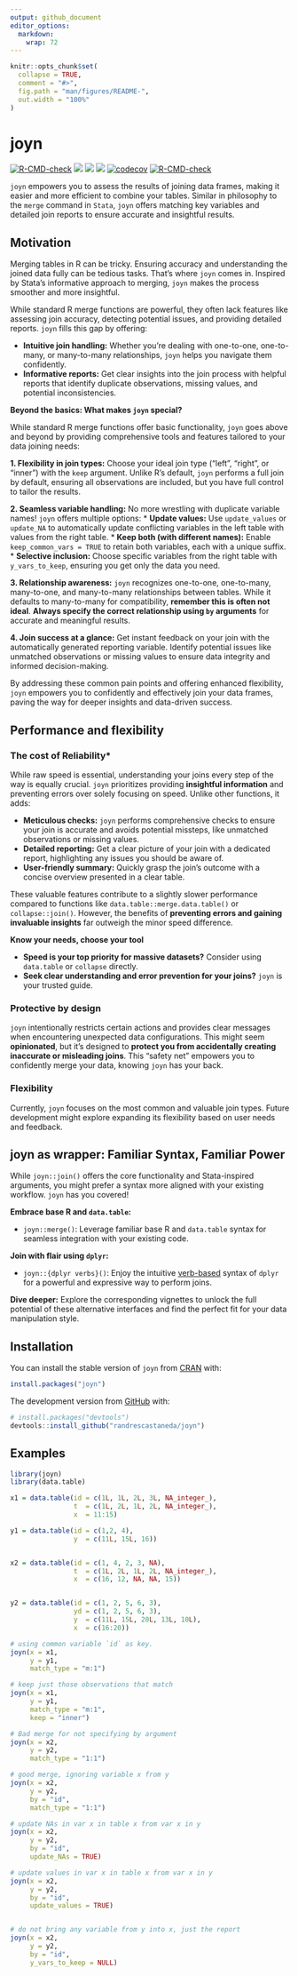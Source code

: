 ```yaml
---
output: github_document
editor_options: 
  markdown: 
    wrap: 72
---
```


```r
knitr::opts_chunk$set(
  collapse = TRUE,
  comment = "#>",
  fig.path = "man/figures/README-",
  out.width = "100%"
)
```

# joyn

<!-- badges: start -->

[![R-CMD-check](https://github.com/randrescastaneda/joyn/workflows/R-CMD-check/badge.svg/)](https://github.com/randrescastaneda/joyn/actions/)
[![](https://www.r-pkg.org/badges/version/joyn?color=orange)](https://cran.r-project.org/package=joyn/)
[![](https://img.shields.io/badge/devel%20version-0.1.4-blue.svg)](https://github.com/randrescastaneda/joyn)
[![](https://img.shields.io/badge/lifecycle-maturing-green.svg)](https://lifecycle.r-lib.org/articles/stages.html#maturing)
[![codecov](https://codecov.io/gh/randrescastaneda/joyn/branch/master/graph/badge.svg)](https://app.codecov.io/gh/randrescastaneda/joyn?branch=master)
<!-- `r badger::badge_cran_release("joyn", "orange")` -->
<!-- `r badger::badge_devel("randrescastaneda/joyn", "blue")` -->
<!-- `r badger::badge_lifecycle("maturing", "green")` -->
[![R-CMD-check](https://github.com/randrescastaneda/joyn/actions/workflows/R-CMD-check.yaml/badge.svg)](https://github.com/randrescastaneda/joyn/actions/workflows/R-CMD-check.yaml)

<!-- badges: end -->

`joyn` empowers you to assess the results of joining data frames, making it easier and more efficient to combine your tables. Similar in philosophy to the `merge` command in `Stata`, `joyn` offers matching key variables and detailed join reports to ensure accurate and insightful results.

## Motivation

Merging tables in R can be tricky. Ensuring accuracy and understanding the joined data fully can be tedious tasks. That's where `joyn` comes in. Inspired by Stata's informative approach to merging, `joyn` makes the process smoother and more insightful.

While standard R merge functions are powerful, they often lack features like assessing join accuracy, detecting potential issues, and providing detailed reports. `joyn` fills this gap by offering:

* **Intuitive join handling:** Whether you're dealing with one-to-one, one-to-many, or many-to-many relationships, `joyn` helps you navigate them confidently.
* **Informative reports:** Get clear insights into the join process with helpful reports that identify duplicate observations, missing values, and potential inconsistencies.

**Beyond the basics: What makes `joyn` special?**

While standard R merge functions offer basic functionality, `joyn` goes above and beyond by providing comprehensive tools and features tailored to your data joining needs:

**1. Flexibility in join types:** Choose your ideal join type ("left", "right", or "inner") with the `keep` argument. Unlike R's default, `joyn` performs a full join by default, ensuring all observations are included, but you have full control to tailor the results.

**2. Seamless variable handling:** No more wrestling with duplicate variable names! `joyn` offers multiple options:
    * **Update values:** Use `update_values` or `update_NA` to automatically update conflicting variables in the left table with values from the right table.
    * **Keep both (with different names):** Enable `keep_common_vars = TRUE` to retain both variables, each with a unique suffix.
    * **Selective inclusion:** Choose specific variables from the right table with `y_vars_to_keep`, ensuring you get only the data you need.

**3. Relationship awareness:** `joyn` recognizes one-to-one, one-to-many, many-to-one, and many-to-many relationships between tables. While it defaults to many-to-many for compatibility, **remember this is often not ideal**. **Always specify the correct relationship using `by` arguments** for accurate and meaningful results.

**4. Join success at a glance:** Get instant feedback on your join with the automatically generated reporting variable. Identify potential issues like unmatched observations or missing values to ensure data integrity and informed decision-making.

By addressing these common pain points and offering enhanced flexibility, `joyn` empowers you to confidently and effectively join your data frames, paving the way for deeper insights and data-driven success.


## Performance and flexibility

### The cost of Reliability*

While raw speed is essential, understanding your joins every step of the way is equally crucial. `joyn` prioritizes providing **insightful information** and preventing errors over solely focusing on speed. Unlike other functions, it adds:

* **Meticulous checks:** `joyn` performs comprehensive checks to ensure your join is accurate and avoids potential missteps, like unmatched observations or missing values.
* **Detailed reporting:** Get a clear picture of your join with a dedicated report, highlighting any issues you should be aware of.
* **User-friendly summary:** Quickly grasp the join's outcome with a concise overview presented in a clear table.

These valuable features contribute to a slightly slower performance compared to functions like `data.table::merge.data.table()` or `collapse::join()`. However, the benefits of **preventing errors and gaining invaluable insights** far outweigh the minor speed difference.

**Know your needs, choose your tool**

* **Speed is your top priority for massive datasets?** Consider using `data.table` or `collapse` directly.
* **Seek clear understanding and error prevention for your joins?** `joyn` is your trusted guide.

### Protective by design

`joyn` intentionally restricts certain actions and provides clear messages when encountering unexpected data configurations. This might seem **opinionated**, but it's designed to **protect you from accidentally creating inaccurate or misleading joins**. This "safety net" empowers you to confidently merge your data, knowing `joyn` has your back.

### Flexibility

Currently, `joyn` focuses on the most common and valuable join types. Future development might explore expanding its flexibility based on user needs and feedback.

## joyn as wrapper: Familiar Syntax, Familiar Power

While `joyn::join()` offers the core functionality and Stata-inspired arguments, you might prefer a syntax more aligned with your existing workflow. `joyn` has you covered!

**Embrace base R and `data.table`:**

* `joyn::merge()`: Leverage familiar base R and `data.table` syntax for seamless integration with your existing code.

**Join with flair using `dplyr`:**

* `joyn::{dplyr verbs}()`: Enjoy the intuitive [verb-based](https://dplyr.tidyverse.org/reference/mutate-joins.html) syntax of `dplyr` for a powerful and expressive way to perform joins.

**Dive deeper:** Explore the corresponding vignettes to unlock the full potential of these alternative interfaces and find the perfect fit for your data manipulation style.


## Installation

You can install the stable version of `joyn` from
[CRAN](https://CRAN.R-project.org) with:

``` r
install.packages("joyn")
```

The development version from [GitHub](https://github.com/) with:

``` r
# install.packages("devtools")
devtools::install_github("randrescastaneda/joyn")
```

## Examples

```r

library(joyn)
library(data.table)

x1 = data.table(id = c(1L, 1L, 2L, 3L, NA_integer_),
                t  = c(1L, 2L, 1L, 2L, NA_integer_),
                x  = 11:15)

y1 = data.table(id = c(1,2, 4),
                y  = c(11L, 15L, 16))


x2 = data.table(id = c(1, 4, 2, 3, NA),
                t  = c(1L, 2L, 1L, 2L, NA_integer_),
                x  = c(16, 12, NA, NA, 15))


y2 = data.table(id = c(1, 2, 5, 6, 3),
                yd = c(1, 2, 5, 6, 3),
                y  = c(11L, 15L, 20L, 13L, 10L),
                x  = c(16:20))

# using common variable `id` as key.
joyn(x = x1, 
     y = y1,
     match_type = "m:1")

# keep just those observations that match
joyn(x = x1, 
     y = y1, 
     match_type = "m:1",
     keep = "inner")

# Bad merge for not specifying by argument
joyn(x = x2, 
     y = y2,
     match_type = "1:1")

# good merge, ignoring variable x from y
joyn(x = x2, 
     y = y2,
     by = "id",
     match_type = "1:1")

# update NAs in var x in table x from var x in y
joyn(x = x2, 
     y = y2, 
     by = "id", 
     update_NAs = TRUE)

# update values in var x in table x from var x in y
joyn(x = x2, 
     y = y2, 
     by = "id", 
     update_values = TRUE)


# do not bring any variable from y into x, just the report
joyn(x = x2, 
     y = y2, 
     by = "id", 
     y_vars_to_keep = NULL)

```
